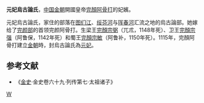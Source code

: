 {{multiple issues|
{{expand|time=2017-03-28T16:46:09+00:00}}
{{expert|time=2017-03-28T16:46:09+00:00}}
{{inappropriate tone|time=2017-03-28T16:46:09+00:00}}
{{onesource|time=2017-03-28T16:46:09+00:00}}
{{refimprove|time=2017-03-28T16:46:09+00:00}}
}}
'''元妃烏古論氏'''，[[中国|中国]][[金朝|金朝]]開國皇帝[[完顏阿骨打|完顏阿骨打]]的妃嬪。

元妃烏古論氏，家住的部落在[[图们江|图们江]]、[[绥芬河|绥芬河]]与[[珲春河|珲春河]]汇流之地的烏古論部。她嫁给了[[完颜部|完颜部]]的首领完颜阿骨打。生梁王[[完顏宗弼|完顏宗弼]]（兀朮，1148年死）、卫王[[完顏宗强|完顏宗强]]（阿鲁保，1142年死）和蜀王[[完顏宗敏|完顏宗敏]]（阿鲁补，1150年死）。1115年，完顏阿骨打建立[[金朝|金朝]]時，封烏古論氏為[[元妃|元妃]]。

==参考文献==
{{reflist}}
*《[[金史|金史]]·金史卷六十九·列传第七·太祖诸子》

[[Category:金朝妃嫔|W]]
